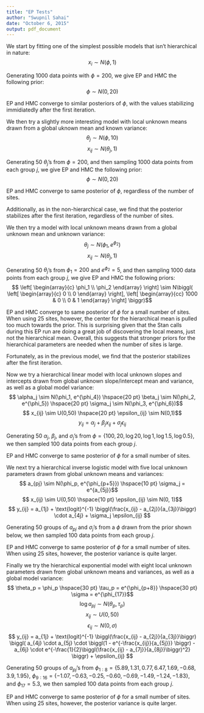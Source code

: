 ```yaml
---
title: "EP Tests"
author: "Swupnil Sahai"
date: "October 6, 2015"
output: pdf_document
---
```


\section{1. Uknown Mean}
\subsection{Formulation}
We start by fitting one of the simplest possible models that isn't hierarchical in nature:
$$ x_i \sim N(\phi, 1) $$

Generating 1000 data points with $\phi = 200$, we give EP and HMC the following prior:
$$\phi \sim N(0, 20)$$

\subsection{Results}
EP and HMC converge to similar posteriors of $\phi$, with the values stabilizing immidiatedly after the first iteration.

\begin{table}[ht]
\caption{Posterior of $\phi$ (K = 5)}
\centering
\begin{tabular}{c c c c c c c}
\hline
Parameter & True & Prior & HMC & EP Iter 1 & EP Iter 2 & EP Iter 3\\ [0.5ex] % inserts table %heading
\hline \\
$E(\phi)$ & 200 & 0 & 200.0165 & 200.0181 & 200.015 & 200.0199\\
$Var(\phi)$ & -- & 20 & 0.01214 & 0.01433 & 0.01243 & 0.01314\\
\hline
\end{tabular}
\label{table:nonlin}
\end{table}

\pagebreak
\section{2. Uknown Means ( + Hierarchical Mean)}
\subsection{Formulation}
We then try a slightly more interesting model with local unknown means drawn from a global uknown mean and known variance:
$$ \theta_j \sim N(\phi, 10)$$
$$ x_{ij} \sim N(\theta_j, 1) $$

Generating 50 $\theta_j$'s from $\phi = 200$, and then sampling 1000 data points from each group $j$, we give EP and HMC the following prior:
$$\phi \sim N(0, 20)$$

\subsection{Results}
EP and HMC converge to same posterior of $\phi$, regardless of the number of sites.

\begin{table}[ht]
\caption{Posterior of $\phi$}
\centering
\begin{tabular}{c c c c c c c}
\hline
Parameter & True & Prior & HMC & EP K=5 & EP K=10 & EP K=25 \\ [0.5ex] % inserts table %heading
\hline \\
$E(\phi_1)$ & 200 & 0 & 200.07 & 200.23 & 200.24 & 200.11\\
$Var(\phi_1)$ & -- & 20 & 2.03 & 2.08 & 1.99 & 1.99\\ \hline
Time (Serial) & -- & -- & 201 s & 81 s & 73 s & 69 s\\ 
Time (Parallel) & -- & -- & 201 s & 16.2 s & 7.3 s & 2.8 s\\ 
\hline
\end{tabular}
\label{table:nonlin}
\end{table}

Additionally, as in the non-hierarchical case, we find that the posterior stabilizes after the first iteration, regardless of the number of sites.

\begin{table}[ht]
\caption{Posterior of $\phi$ (K = 10)}
\centering
\begin{tabular}{c c c c c c c}
\hline
Parameter & True & Prior & HMC & EP Iter 1 & EP Iter 2 & EP Iter 3\\ [0.5ex] % inserts table %heading
\hline \\
$E(\phi)$ & 200 & 0 & 200.07 & 200.05 & 200.21 & 200.02 \\
$Var(\phi)$ & -- & 20 & 2.03 & 1.89 & 1.98 & 1.58 \\
\hline
\end{tabular}
\label{table:nonlin}
\end{table}

\begin{table}[ht]
\caption{Posterior of $\phi$ (K = 25)}
\centering
\begin{tabular}{c c c c c c c}
\hline
Parameter & True & Prior & HMC & EP Iter 1 & EP Iter 2 & EP Iter 3\\ [0.5ex] % inserts table %heading
\hline \\
$E(\phi)$ & 200 & 0 & 200.07 & 200.27 & 200.15 & 199.98\\
$Var(\phi)$ & -- & 20 & 2.03 & 2.01 & 2.55 & 2.08\\
\hline
\end{tabular}
\label{table:nonlin}
\end{table}

\pagebreak
\section{3. Uknown Means ( + Hierarchical Mean and Variance)}
\subsection{Formulation}
We then try a model with local unknown means drawn from a global unknown mean and unknown variance:
$$ \theta_j \sim N(\phi_1, e^{\phi_2})$$
$$ x_{ij} \sim N(\theta_j, 1) $$

Generating 50 $\theta_j$'s from $\phi_1 = 200$ and $e^{\phi_2} = 5$, and then sampling 1000 data points from each group $j$, we give EP and HMC the following priors:
$$ \left[ \begin{array}{c} \phi_1 \\ \phi_2 \end{array} \right] 
\sim N\biggl( \left[ \begin{array}{c} 0 \\ 0 \end{array} \right], 
\left[ \begin{array}{cc} 1000 & 0 \\ 0 & 1 \end{array} \right] \biggr)$$

\subsection{Results}
EP and HMC converge to same posterior of $\phi$ for a small number of sites. When using 25 sites, however, the center for the hierarchical mean is pulled too much towards the prior. This is surprising given that the Stan calls during this EP run are doing a great job of discovering the local means, just not the hierarchical mean. Overall, this suggests that stronger priors for the hierarchical parameters are needed when the number of sites is large.

\begin{table}[ht]
\caption{Posterior of $\phi$}
\centering
\begin{tabular}{c c c c c c c }
\hline
Parameter & True & Prior & HMC & EP K=5 & EP K=10 & EP K=25 \\ [0.5ex] % inserts table %heading
\hline \\
$E(\phi_1)$ & 200 & 200 & 200.52 & 199.89 & 199.33 & 18.32 \\
$SD(\phi_1)$ & -- & 100 & 0.64 & 0.56 & 0.52 & NA \\
$E(\phi_2)$ & 1.61 & 0 & 1.51 & 1.50 & 1.45 & 5.13 \\
$SD(\phi_2)$ & -- & 1 & 0.10 & 0.10 & 0.11 & NA \\
$Cov(\phi_1,\phi_2)$ & -- & 0 & -0.0041 & -0.0088 & -0.0131 & 0.92 \\ \hline
Time (Serial) & -- & -- & 1137 s & 452 s & 467 s & 296 s\\ 
Time (Parallel) & -- & -- & 1137 s & 90.4 s & 46.7 s & 11.8 s\\
\hline
\end{tabular}
\label{table:nonlin}
\end{table}

Fortunately, as in the previous model, we find that the posterior stabilizes after the first iteration. 

\begin{table}[ht]
\caption{Posterior of $\phi$ (K = 10)}
\centering
\begin{tabular}{c c c c c c c}
\hline
Parameter & True & Prior & HMC & EP Iter 1 & EP Iter 2 & EP Iter 3\\ [0.5ex] % inserts table %heading
\hline \\
$E(\phi)$ & 200 & 0 & 200.52 & 199.33 & 200.87 & 200.62 \\
$SD(\phi)$ & -- & 100 & 0.64 & 0.52 & 0.77 & 0.64 \\
$E(\phi_2)$ & 1.61 & 0 & 1.51 & 1.45 & 1.48 & 1.50 \\
$SD(\phi_2)$ & -- & 1 & 0.10 & 0.11 & 0.10 & 0.09 \\
$Cov(\phi_1,\phi_2)$ & -- & 0 & -0.0041 & -0.0131 & -0.0335 & 0.0145 \\
\hline
\end{tabular}
\label{table:nonlin}
\end{table}

\pagebreak
\section{4. Hierarchical Linear Model}
\subsection{Formulation}
Now we try a hierarchical linear model with local unknown slopes and intercepts drawn from global unknown slope/intercept mean and variance, as well as a global model variance:
$$ \alpha_j \sim N(\phi_1, e^{\phi_4}) \hspace{20 pt} \beta_j \sim N(\phi_2, e^{\phi_5}) \hspace{20 pt} \sigma_j \sim N(\phi_3, e^{\phi_6})$$
$$ x_{ij} \sim U(0,50) \hspace{20 pt} \epsilon_{ij} \sim N(0,1)$$
$$ y_{ij} = \alpha_j + \beta_j x_{ij} + \sigma_j \epsilon_{ij} $$

Generating 50 $\alpha_j$, $\beta_j$, and $\sigma_j$'s from $\phi = \{100, 20, \log 20, \log 1, \log 1.5, \log 0.5\}$, we then sampled 100 data points from each group $j$.

\subsection{Results}
EP and HMC converge to same posterior of $\phi$ for a small number of sites. 

\begin{table}[ht]
\caption{Posterior of $\phi$}
\centering
\begin{tabular}{c c c c c c c }
\hline
Parameter & True & Prior & HMC & EP K=5 & EP K=10 \\ [0.5ex] % inserts table %heading
\hline \\
$E(\phi_1)$ & 100 & 0 & 100.3 & 100.3 & 100.3 \\
$SD(\phi_1)$ & -- & 31.6 & 0.51 & 0.53 & 0.52 \\ \hline
$E(\phi_2)$ & 20 & 0 & 19.8 & 19.8 & 19.76 \\
$SD(\phi_2)$ & -- & 31.6 & 0.19 & 0.20 & 0.21 \\ \hline
$E(\phi_3)$ & 3 & 0 & 3.01 & 2.98 & 3.01 \\
$SD(\phi_3)$ & -- & 1.41 & 0.07 & 0.08 & 0.10 \\ \hline
$E(\phi_4)$ & 0 & 0 & -0.03 & -0.025 & -0.24 \\
$SD(\phi_4)$ & -- & 0.71 & 0.54 & 0.45 & 0.46 \\ \hline
$E(\phi_5)$ & 0.41 & 0 & 0.27 & 0.32 & 0.39 \\
$SD(\phi_5)$ & -- & 0.71 & 0.10 & 0.11 & 0.11 \\ \hline
$E(\phi_6)$ & -0.69 & 0 & -0.59 & -0.61 & -0.65 \\
$SD(\phi_6)$ & -- & 0.71 & 0.11 & 0.12 & 0.14 \\ \hline
Time (Serial) & -- & -- & 535 s & 680 s & 680 s \\ 
Time (Parallel) & -- & -- & 535 s & 136 s & 68 s \\ 
\hline
\end{tabular}
\label{table:nonlin}
\end{table}

\pagebreak
\section{5. Hierarchical Inverse Logistic Model}
\subsection{Formulation}
We next try a hierarchical inverse logistic model with five local unknown parameters drawn from global unknown means and variances:
$$ a_{pj} \sim N(\phi_p, e^{\phi_{p+5}}) \hspace{10 pt} 
\sigma_j = e^{a_{5j}}$$
$$ x_{ij} \sim U(0,50) \hspace{10 pt} \epsilon_{ij} \sim N(0, 1)$$
$$ y_{ij} = a_{1j} + \text{logit}^{-1} \biggl(\frac{x_{ij} - a_{2j}}{a_{3j}}\biggr) \cdot a_{4j} + \sigma_j \epsilon_{ij} $$

Generating 50 groups of $a_{pj}$ and $\sigma_j$'s from a $\phi$ drawn from the prior shown below, we then sampled 100 data points from each group $j$.

\subsection{Results}
EP and HMC converge to same posterior of $\phi$ for a small number of sites. When using 25 sites, however, the posterior variance is quite larger.

\begin{table}[ht]
\caption{Posterior of $\phi$}
\centering
\begin{tabular}{c c c c c c }
\hline
Parameter & True & Prior & HMC & EP K=5 & EP K=10 \\ [0.5ex] % inserts table %heading
\hline \\
$E(\phi_1)$ & 395 & 361 & 391 & 359 & 5.73 \\
$SD(\phi_1)$ & -- & 22.4 & 8.65 & 2.69 & 0.118 \\ \hline
$E(\phi_2)$ & 9.20 & 10 & 8.99 & 11.1 & 1.19 \\
$SD(\phi_2)$ & -- & 3.16 & 0.87 & 0.62 & 0.121 \\ \hline
$E(\phi_3)$ & 2.22 & 2 & 2.17 & 1.96 & 0.96 \\
$SD(\phi_3)$ & -- & 0.32 & 0.18 & 0.14 & 0.105 \\ \hline
$E(\phi_4)$ & 664 & 650 & 656 & 652 & 6.65 \\
$SD(\phi_4)$ & -- & 22.4 & 18.7 & 3.32 & 0.108 \\ \hline
$E(\phi_5)$ & 2.10 & 2.08 & 1.97 & 2.22 & 1.44 \\
$SD(\phi_5)$ & -- & 0.71 & 0.13 & 0.16 & 0.101 \\ \hline
Time (Serial) & -- & -- & 1436 s & 100 s & 1350 s \\ 
Time (Parallel) & -- & -- & 1436 s & 20 s & 135 s \\ 
\hline
\end{tabular}
\label{table:nonlin}
\end{table}


\pagebreak
\section{8. Exponential Model}
\subsection{Formulation}
Finally we try the hierarchical exponential model with eight local unknown parameters drawn from global unknown means and variances, as well as a global model variance:
$$ \theta_p = \phi_p \hspace{30 pt} \tau_p = e^{\phi_{p+8}} \hspace{30 pt} \sigma = e^{\phi_{17}}$$
$$ \log a_{pj} \sim N(\theta_p, \tau_p)$$
$$ x_{ij} \sim U(0,50)$$
$$ \epsilon_{ij} \sim N(0, \sigma)$$
$$ y_{ij} = a_{1j} + \text{logit}^{-1} \biggl(\frac{x_{ij} - a_{2j}}{a_{3j}}\biggr) \biggl( a_{4j} \cdot a_{5j} \cdot \biggl(1 - e^{-\frac{x_{ij}}{a_{5j}}} \biggr) - a_{6j} \cdot e^{-\frac{1}{2}\biggl(\frac{x_{ij} - a_{7j}}{a_{8j}}\biggr)^2} \biggr) + \epsilon_{ij} $$

Generating 50 groups of $a_{pj}$'s from $\phi_{1:8} = \{ 5.89, 1.31, 0.77, 6.47, 1.69, -0.68, 3.9, 1.95\}$, $\phi_{9:16} = \{-1.07, -0.63, -0.25, -0.60, -0.69, -1.49, -1.24, -1.83\}$, and $\phi_{17} = 5.3$, we then sampled 100 data points from each group $j$.

\subsection{Results}
EP and HMC converge to same posterior of $\phi$ for a small number of sites. When using 25 sites, however, the posterior variance is quite larger.

\begin{table}[ht]
\caption{Posterior of $\phi$}
\centering
\begin{tabular}{c c c c c c c }
\hline
Parameter & True & Prior & HMC & EP K=5 & EP K=10 & EP K=25 \\ [0.5ex] % inserts table %heading
\hline \\
$E(\phi_1)$ & 5.89 & 5.89 & 6.05 & 5.67 & 5.73 & 5.53 \\
$SD(\phi_1)$ & -- & 0.71 & 0.13 & 0.102 & 0.118 & 0.122 \\ \hline
$E(\phi_2)$ & 1.31 & 1.31 & 1.50 & 1.20 & 1.19 & 1.20 \\
$SD(\phi_2)$ & -- & 0.71 & 0.17 & 0.123 & 0.121 & 0.098 \\ \hline
$E(\phi_3)$ & 0.77 & 0.77 & 0.69 & 0.74 & 0.96 & 0.98 \\
$SD(\phi_3)$ & -- & 0.71 & 0.18 & 0.097 & 0.105 & 0.095 \\ \hline
$E(\phi_4)$ & 6.47 & 6.47 & 7.37 & 6.81 & 6.65 & 6.75 \\
$SD(\phi_4)$ & -- & 0.71 & 0.18 & 0.105 & 0.108 & 0.095 \\ \hline
$E(\phi_5)$ & 1.69 & 1.69 & 0.72 & 1.44 & 1.44 & 1.57 \\
$SD(\phi_5)$ & -- & 0.71 & 0.19 & 0.10 & 0.101 & 0.094 \\ \hline
$E(\phi_6)$ & -0.68 & -0.68 & -1.21 & -1.00 & -0.56 & -0.92 \\
$SD(\phi_6)$ & -- & 0.71 & 0.41 & 0.095 & 0.066 & 0.15 \\ \hline
$E(\phi_7)$ & 3.90 & 3.90 & 1.76 & 4.01 & 3.93 & 3.93 \\
$SD(\phi_7)$ & -- & 0.71 & 0.99 & 0.060 & 0.088 & 0.105 \\ \hline
$E(\phi_8)$ & 1.95 & 1.95 & 1.34 & 2.05 & 2.22 & 1.95 \\
$SD(\phi_8)$ & -- & 0.71 & 0.40 & 0.083 & 0.136 & 0.179 \\ \hline
Time (Serial) & -- & -- & 908 s & 1300 s & 1350 s & 1170 s\\ 
Time (Parallel) & -- & -- & 908 s & 260 s & 135 s & 47 s\\ 
\hline
\end{tabular}
\label{table:nonlin}
\end{table}

